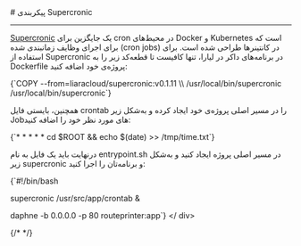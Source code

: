 

<Layout>
<Head>
<title>مستندات پیکربندی Supercronic در Docker - لیارا</title>
</Head>
# پیکربندی Supercronic
<hr className="mb-2" />

<a href="https://github.com/aptible/supercronic" className="text-[#2196f3] ">Supercronic</a> یک جایگزین برای cron در محیط‌های Docker و Kubernetes است که برای اجرای وظایف زمانبندی شده (cron jobs) در کانتینرها طراحی شده است.
برای استفاده از Supercronic در برنامه‌های داکر در لیارا، تنها کافیست تا قطعه‌کد زیر را به <Important>Dockerfile</Important> پروژه‌ی خود اضافه کنید:

<div className="h-2" />
<div dir="ltr">
<Highlight  className="dockerfile">
{`COPY --from=liaracloud/supercronic:v0.1.11 \\
     /usr/local/bin/supercronic /usr/local/bin/supercronic`}
</Highlight>
</ div>
<div className="h-2" />

همچنین، بایستی فایل <Important>crontab</Important> را در مسیر اصلی پروژه‌ی خود ایجاد کرده و به‌شکل زیر Jobهای مورد نظر خود را اضافه کنید:
<div className="h-2" />
<div dir="ltr">
<Highlight  className="config">
{`* * * * * cd $ROOT && echo $(date) >> /tmp/time.txt`}
</Highlight>
</ div>
<div className="h-2" />

درنهایت باید یک فایل به نام <Important>entrypoint.sh</Important> در مسیر اصلی پروژه ایجاد کنید و به‌شکل زیر supercronic و برنامه‌تان را اجرا کنید:
<div className="h-2" />
<div dir="ltr">
<Highlight  className="sh">
{`#!/bin/bash

supercronic /usr/src/app/crontab &

daphne -b 0.0.0.0 -p 80 routeprinter:app`}
</Highlight>
</ div>

{/*  */}

</Layout>
